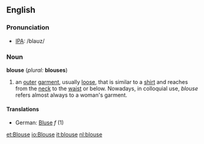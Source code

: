 ==English==
===Pronunciation===
*[[IPA]]: /blaʊz/
===Noun===
'''blouse''' (''plural:'' '''blouses''')
#an [[outer]] [[garment]], usually [[loose]], that is similar to a [[shirt]] and reaches from the [[neck]] to the [[waist]] or below. Nowadays, in colloquial use, ''blouse'' refers almost always to a woman's garment.
====Translations====
*German: [[Bluse]] ''f'' (1)

[[et:Blouse]]
[[io:Blouse]]
[[it:blouse]]
[[nl:blouse]]